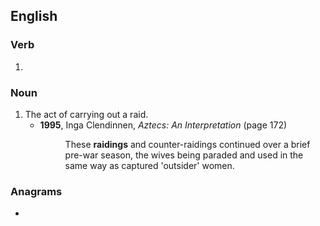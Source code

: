 {{also|Raiding}}
==English==

===Verb===
{{head|en|verb form}}

# {{present participle of|en|raid|nocat=1}}

===Noun===
{{en-noun}}

# The act of carrying out a raid.
#* '''1995''', Inga Clendinnen, ''Aztecs: An Interpretation'' (page 172)
#*: These '''raidings''' and counter-raidings continued over a brief pre-war season, the wives being paraded and used in the same way as captured 'outsider' women.

===Anagrams===
* {{anagrams|en|a=adgiinr|gradini}}